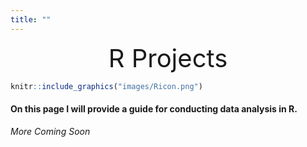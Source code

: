 ```yaml
---
title: ""
---
```

<center  style="font-size:40px">R Projects</center>

```r
knitr::include_graphics("images/Ricon.png")
```

#### On this page I will provide a guide for conducting data analysis in R. 

*More Coming Soon*
</br>

